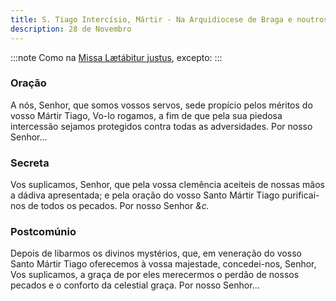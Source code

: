 ```yaml
---
title: S. Tiago Intercísio, Mártir - Na Arquidiocese de Braga e noutros lugares
description: 28 de Novembro
---
```


:::note
Como na [Missa Lætábitur justus](/missal/comum/5martirnaopontifice2), excepto:
:::

### Oração

A nós, Senhor, que somos vossos servos, sede propício pelos méritos do
vosso Mártir Tiago, Vo-lo rogamos, a fim de que pela sua piedosa
intercessão sejamos protegidos contra todas as adversidades. Por nosso
Senhor...

### Secreta

Vos suplicamos, Senhor, que pela vossa clemência aceiteis de nossas mãos a
dádiva apresentada; e pela oração do vosso Santo Mártir Tiago
purificai-nos de todos os pecados. Por nosso Senhor <em>&c.</em>

### Postcomúnio

Depois de libarmos os divinos mystérios, que, em veneração do vosso Santo
Mártir Tiago oferecemos à vossa majestade, concedei-nos, Senhor, Vos
suplicamos, a graça de por eles merecermos o perdão de nossos pecados e o
conforto da celestial graça. Por nosso Senhor...
